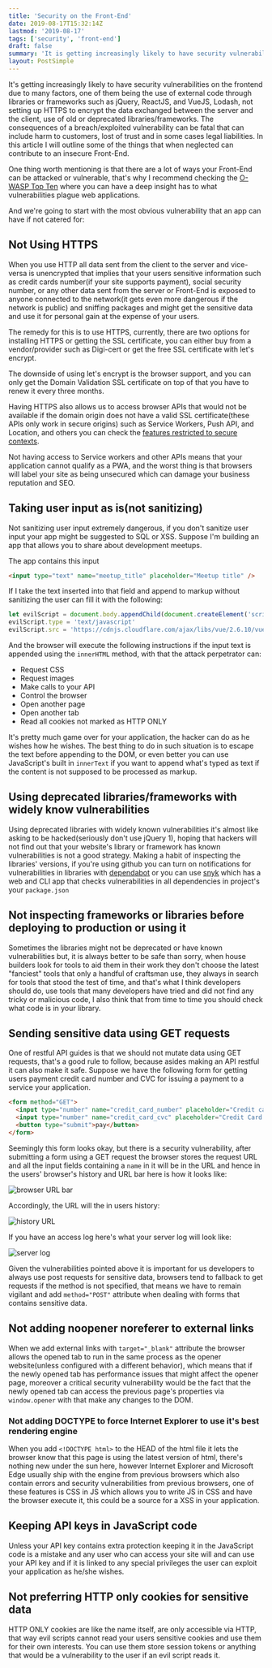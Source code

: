 ```yaml
---
title: 'Security on the Front-End'
date: 2019-08-17T15:32:14Z
lastmod: '2019-08-17'
tags: ['security', 'front-end']
draft: false
summary: 'It is getting increasingly likely to have security vulnerabilities on the frontend due to many factors'
layout: PostSimple
---
```


It's getting increasingly likely to have security vulnerabilities on the frontend due to many factors, one of them being
the use of external code through libraries or frameworks such as jQuery, ReactJS, and VueJS, Lodash, not setting up HTTPS
to encrypt the data exchanged between the server and the client, use of old or deprecated libraries/frameworks.
The consequences of a breach/exploited vulnerability can be fatal that can include harm to customers, lost of trust and
in some cases legal liabilities. In this article I will outline some of the things that when neglected can contribute
to an insecure Front-End.

One thing worth mentioning is that there are a lot of ways your Front-End can be attacked or vulnerable, that's why I
recommend checking the [O-WASP Top Ten](https://www.owasp.org/index.php/Category:OWASP_Top_Ten_Project)
where you can have a deep insight has to what vulnerabilities plague web applications.

And we're going to start with the most obvious vulnerability that an app can have if not catered for:

## Not Using HTTPS

When you use HTTP all data sent from the client to the server and vice-versa is unencrypted that implies that
your users sensitive information such as credit cards number(if your site supports payment), social security number,
or any other data sent from the server or Front-End is exposed to anyone connected to the network(it gets even more
dangerous if the network is public) and sniffing packages and might get the sensitive data and use it for personal
gain at the expense of your users.

The remedy for this is to use HTTPS, currently, there are two options for installing HTTPS or getting the SSL certificate,
you can either buy from a vendor/provider such as Digi-cert or get the free SSL certificate with let's encrypt.

The downside of using let's encrypt is the browser support, and you can only get the Domain Validation SSL
certificate on top of that you have to renew it every three months.

Having HTTPS also allows us to access browser APIs that would not be available if the domain origin does not
have a valid SSL certificate(these APIs only work in secure origins) such as Service Workers, Push API, and Location, and others
you can check the
[features restricted to secure contexts](https://developer.mozilla.org/en-US/docs/Web/Security/Secure_Contexts/features_restricted_to_secure_contexts).

Not having access to Service workers and other APIs means that your application cannot qualify as a PWA, and the worst thing
is that browsers will label your site as being unsecured which can damage your business reputation and SEO.

## Taking user input as is(not sanitizing)

Not sanitizing user input extremely dangerous, if you don't sanitize user input your app might be suggested to SQL or
XSS. Suppose I'm building an app that allows you to share about development meetups.

The app contains this input

```html
<input type="text" name="meetup_title" placeholder="Meetup title" />
```

If I take the text inserted into that field and append to markup without sanitizing the user can fill it with the following:

```javascript
let evilScript = document.body.appendChild(document.createElement('script'))
evilScript.type = 'text/javascript'
evilScript.src = 'https://cdnjs.cloudflare.com/ajax/libs/vue/2.6.10/vue.esm.js'
```

And the browser will execute the following instructions if the input text is appended using the `innerHTML` method,
with that the attack perpetrator can:

- Request CSS
- Request images
- Make calls to your API
- Control the browser
- Open another page
- Open another tab
- Read all cookies not marked as HTTP ONLY

It's pretty much game over for your application, the hacker can do as he wishes how he wishes. The best thing to do in
such situation is to escape the text before appending to the DOM, or even better you can use JavaScript's built in
`innerText` if you want to append what's typed as text if the content is not supposed to be processed as markup.

## Using deprecated libraries/frameworks with widely know vulnerabilities

Using deprecated libraries with widely known vulnerabilities it's almost like asking to be
hacked(seriously don't use jQuery 1), hoping that hackers will not find out that your website's
library or framework has known vulnerabilities is not a good strategy. Making a habit of inspecting
the libraries' versions, if you're using github you can turn on notifications for vulnerabilities
in libraries with [dependabot](https://github.com/marketplace/dependabot-preview) or you can use
[snyk](https://snyk.io/) which has a web and CLI app that checks vulnerabilities in all dependencies
in project's your `package.json`

## Not inspecting frameworks or libraries before deploying to production or using it

Sometimes the libraries might not be deprecated or have known vulnerabilities but, it is always better to be safe than sorry,
when house builders look for tools to aid them in their work they don't choose the latest "fanciest" tools that only a
handful of craftsman use, they always in search for tools that stood the test of time, and that's what I think developers
should do, use tools that many developers have tried and did not find any tricky or malicious code, I also think
that from time to time you should check what code is in your library.

## Sending sensitive data using GET requests

One of restful API guides is that we should not mutate data using GET requests, that's a good rule to follow, because
asides making an API restful it can also make it safe. Suppose we have the following form for getting users payment
credit card number and CVC for issuing a payment to a service your application.

```html
<form method="GET">
  <input type="number" name="credit_card_number" placeholder="Credit card number" />
  <input type="number" name="credit_card_cvc" placeholder="Credit Card CVC" />
  <button type="submit">pay</button>
</form>
```

Seemingly this form looks okay, but there is a security vulnerability, after submitting a form using a GET request the
browser stores the request URL and all the input fields containing a `name` in it will be in the URL and hence in
the users' browser's history and URL bar here is how it looks like:

![browser URL bar](/static/images/security-on-the-front-end/browser-url.png)

Accordingly, the URL will the in users history:

![history URL](/static/images/security-on-the-front-end/history-url.png)

If you have an access log here's what your server log will look like:

![server log](/static/images/security-on-the-front-end/server-log.png)

Given the vulnerabilities pointed above it is important for us developers to always use post requests for sensitive data,
browsers tend to fallback to get requests if the method is not specified, that means we have to remain vigilant and
add `method="POST"` attribute when dealing with forms that contains sensitive data.

## Not adding noopener noreferer to external links

When we add external links with `target="_blank"` attribute the browser allows the opened tab to run in the same process
as the opener website(unless configured with a different behavior), which means that if the newly opened tab has performance
issues that might affect the opener page, moreover a critical security vulnerability would be the fact that the newly opened
tab can access the previous page's properties via `window.opener` with that make any changes to the DOM.

### Not adding DOCTYPE to force Internet Explorer to use it's best rendering engine

When you add `<!DOCTYPE html>` to the HEAD of the html file it lets the browser know that this page is using the latest version
of html, there's nothing new under the sun here, however Internet Explorer and Microsoft Edge usually ship with the
engine from previous browsers which also contain errors and security vulnerabilities from previous browsers, one of these
features is CSS in JS which allows you to write JS in CSS and have the browser execute it, this could be a source for a
XSS in your application.

## Keeping API keys in JavaScript code

Unless your API key contains extra protection keeping it in the JavaScript code is a mistake and any user who can
access your site will and can use your API key and if it is linked to any special privileges the user can exploit your
application as he/she wishes.

## Not preferring HTTP only cookies for sensitive data

HTTP ONLY cookies are like the name itself, are only accessible via HTTP, that way evil scripts cannot
read your users sensitive cookies and use them for their own interests.
You can use them store session tokens or anything that would be a vulnerability to the user if an evil
script reads it.
